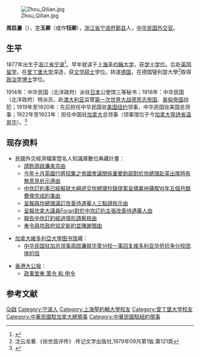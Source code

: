 [[File:Zhou_Qilian.jpg|thumb]]

'''周启濂'''（{{bd|1877年||?|catIdx=Zhou周}}），[[表字|字]]'''玉卿'''（或作'''钰卿'''），[[浙江省|浙江省]][[宁波府|宁波府]][[鄞县|鄞县]]人，[[中华民国|中华民国]][[外交官|外交官]]。

==生平==
1877年出生于[[浙江省|浙江省]][[宁波|宁波]]<ref name="周启濂 宁波">{{cite web |url=http://202.107.212.146:838/newspaper/index.php/2010-12-21-08-16-41/7451-189601251 |title=甬试十二志 |publisher=《[[申报|申报]]》 [[宁波|宁波]]史料 1872年—1949年 |accessdate=2012年1月12日 |language=zh |archive-date=2019-07-28 |archive-url=https://web.archive.org/web/20190728194446/http://202.107.212.146:838/newspaper/index.php/2010-12-21-08-16-41/7451-189601251 |dead-url=no }}</ref>。早年就读于[[上海圣约翰大学|上海圣约翰大学]]，获[[学士|学士]][[学位|学位]]。后赴[[英国|英国]][[留学|留学]]，在[[爱丁堡大学|爱丁堡大学]]深造，获[[文学|文学]][[硕士|硕士]]学位。转道[[德国|德国]]，在德国璧利瑟大學<ref>沈云龙著.《徐世昌评传》.传记文学出版社,1979年09月第1版.第121頁</ref>取得[[政治学|政治学]][[博士|博士]]学位。

1914年：中华民国（北洋政府）派驻[[日本|日本]]公使馆三等秘书；1918年：中华民国（北洋政府）特派员，赴[[澳大利亚|澳大利亚]]监管[[第一次世界大战|第一次世界大战]][[德意志帝国|德意志帝国]]、[[奥匈帝国|奥匈帝国]]战犯；1919年至1920年：先后担任中华民国驻[[美国|美国]][[纽约|纽约]]领事，中华民国驻美国总领事；1922年至1923年：担任中国驻[[加拿大|加拿大]]总领事（领事馆位于今[[加拿大|加拿大]][[卑詩省|卑詩省]][[温哥华|温哥华]]）。<ref name="周启濂任职">{{cite web |url=http://archwebs.mh.sinica.edu.tw/digital/data/PDF/8-1-1-4.pdf |title=北京政府駐外使領人員年表（1912∼1928） |format=pdf |publisher=[[中央研究院|中央研究院]] |accessdate=2012年1月12日 |language=zh }}{{dead link|date=2017年12月 |bot=InternetArchiveBot |fix-attempted=yes }}</ref>

==现存资料==
*民國外交經濟檔案暨名人知識庫數位典藏計畫：
** [http://catalog.digitalarchives.tw/item/00/0b/2f/2a.html 請飭周啟濂來京由]{{Wayback|url=http://catalog.digitalarchives.tw/item/00/0b/2f/2a.html |date=20200815081804 }}
** [http://catalog.digitalarchives.tw/item/00/09/ce/c0.html 今年十月英國行將招集之帝國會議關係重要鈞部對於坎總理赴英出席時有無意見祈示遵由]{{Wayback|url=http://catalog.digitalarchives.tw/item/00/09/ce/c0.html |date=20200815074403 }}
** [http://catalog.digitalarchives.tw/item/00/09/ce/be.html 中坎訂約事已經擬就大綱遞交坎總理抄錄提案呈儘羸衪蒱楔W年五個月館費俾完成約事由]{{Wayback|url=http://catalog.digitalarchives.tw/item/00/09/ce/be.html |date=20200815075402 }}
** [http://catalog.digitalarchives.tw/item/00/09/ce/bd.html 呈報與坎總理議訂改善待遇華人三點請核示由] {{Wayback|url=http://catalog.digitalarchives.tw/item/00/09/ce/bd.html |date=20200815090912 }}
** [http://catalog.digitalarchives.tw/item/00/09/ce/bc.html 呈報坎拿大議員Foran對於中坎訂約主張改善待遇華人由]{{Wayback|url=http://catalog.digitalarchives.tw/item/00/09/ce/bc.html |date=20200815085406 }}
** [http://catalog.digitalarchives.tw/item/00/09/ce/bb.html 報告中坎訂約經過情形請察核由]{{Wayback|url=http://catalog.digitalarchives.tw/item/00/09/ce/bb.html |date=20200815082659 }}
** [http://catalog.digitalarchives.tw/item/00/09/ce/ba.html 奉令與坎政府協定新約並陳謝悃由]{{Wayback|url=http://catalog.digitalarchives.tw/item/00/09/ce/ba.html |date=20200815073455 }}

* [[加拿大|加拿大]][[維多利亞大學|維多利亞大學]][[图书馆|图书馆]]藏：
** [http://contentdm.library.uvic.ca/cdm/search/collection/collection2/searchterm/He!zhou,%20qilian%20%28%E5%91%A8%E5%95%9F%E6%BF%82%29/field/all!creato/mode/any!all/conn/and!and/cosuppress/ 中华民国驻加总领事周啟濂就华童分校一事回复维多利亚华侨抗争分校团体的信]{{Wayback|url=http://contentdm.library.uvic.ca/cdm/search/collection/collection2/searchterm/He!zhou,%20qilian%20%28%E5%91%A8%E5%95%9F%E6%BF%82%29/field/all!creato/mode/any!all/conn/and!and/cosuppress/ |date=20160305001202 }}

* [[香港|香港]][[大公报|大公报]]：
** [http://www.takungpao.com.hk/history/history_news_content.asp?news_id=171359 政事堂奉 策令 和 申令]{{dead link|date=2017年12月 |bot=InternetArchiveBot |fix-attempted=yes }}

==参考文献==
{{reflist}}

{{宣統二年游學畢業進士}}

{{Authority control}}

{{DEFAULTSORT:Zhou周}}
[[Category:周姓|Qi啟]]
[[Category:宁波人|Category:宁波人]]
[[Category:上海聖約翰大學校友|Category:上海聖約翰大學校友]]
[[Category:爱丁堡大学校友|Category:爱丁堡大学校友]]
[[Category:中華民國駐加拿大總領事|Category:中華民國駐加拿大總領事]]
[[Category:中華民國駐紐約領事|Category:中華民國駐紐約領事]]